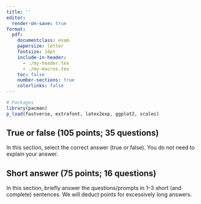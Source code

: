 ```yaml
---
title: ''
editor:
  render-on-save: true
format:
  pdf:
    documentclass: exam
    papersize: letter
    fontsize: 10pt
    include-in-header:
      - ./my-header.tex
      - ./my-macros.tex
    toc: false
    number-sections: true
    colorlinks: false
---
```



\noindent\makebox[0.75\textwidth]{Name:\enspace\hrulefill}

\vspace{5mm}

\begin{center}
    \LARGE{\textbf{In-class final, EC421}}
    \\ \large{180 points possible}
\end{center}

\vspace{5mm}

```r
# Packages
library(pacman)
p_load(fastverse, extrafont, latex2exp, ggplot2, scales)
```

## True or false (105 points; 35 questions)

\textbf{Note:} In this section, select the correct answer (true or false). You do not need to explain your answer.

\begin{questions}

\tf Even if an estimator is biased, it can still be consistent.

\tf The variable $x_t = 0.3 t + \varepsilon_{t}$ is stationary (assume $\varepsilon_{t}$ is mean zero).

\tf Exogeneity requires that the regressors are entirely unrelated to the disturbance.

\tf Measurement error in an explanatory variable tends to bias OLS's coefficient estimates toward zero.

\tf The instrumental variable (IV) estimator requires that the regressor of interest is exogenous.

\tf When disturbances' means differ across groups, we have heteroskedasticity.

\tf In the Neyman-Rubin framework, $\text{Avg}(y_{1} | D_{i} = 0)$ represents the average untreated outcome for the treated group.

\tf Adding additional variables does not always increase R$^2$.

\tf For the model
$$
  \text{Health}_t = \beta_0 + \beta_1 \text{Income}_t + \beta_2 \text{Income}_{t-1} + \beta_3 \text{Income}_{t-2} + u_t
$$
income's total effect of income on health is $\beta_1 + \beta_2 + \beta_3$.

\tf Heteroskedastic disturbances make OLS biased for estimating coefficients.

\tf The presence of omitted-variable bias implies that OLS is also inconsistent.

\tf By including a lagged dependent variable, we implicitly include lags of explanatory variables.

\tf If the disturbance is heteroskedastic, the usual $t$ and $F$ tests are not valid.

\tf If we estimate the econometric model below via regression, $\hat{\beta}_1$ will equal \\ $\text{Avg(Health | College Graduate)} - \text{Avg(Health | Non-Graduate)}$.
\begin{equation*}
  \text{Health}_i = \beta_0 + \beta_1 \text{(College Graduate)}_i + u_i
\end{equation*}

\tf Exogeneity essentially says that the disturbance must be independent of your explanatory variables.

\tf OLS is biased when estimating coefficients in models with lagged outcome variables.

\tf The first stage of two-stage least squares (2SLS) involves regressing the outcome variable on the instrumental variable.

\tf If OLS is biased for estimating $\beta_1$ below, then it is also inconsistent for estimating $\beta_1$.
$$
  y_t = \beta_0 + \beta_1 x_t + \beta_2 x_{t-1} + u_t
$$

\tf A \textit{p}-value of 0.999 suggests the data do not support the null hypothesis.

\tf Random walks are non-stationary.

\tf In the Rubin causal model, $y_{1i}$ refers to the outcome for individual $i$ when it does not receive treatment.

\tf If $u_i$ correlates with $u_j$, then exogeneity is violated.

\tf If a Goldfeld-Quandt test finds that SSE$_1$ equals SSE$_2$, then it will conclude that there is statistically significant evidence of heteroskedasticity.

\tf In the model $\text{Births}_t = \beta_0 + \beta_1 \text{Income}_t + u_t$, the parameter $\beta_1$ gives the effect of income in the previous time period on births in the current period.

\tf Dynamic models with lagged outcome variables always violate contemporaneous exogeneity.

\tf The fundamental problem of causal inference is that a comparison of the treatment group to the control group tends to be biased by selection bias.

\tf The econometric model below allows the effect of gender on education to depend upon the individual's age.
\begin{equation*}
  \text{Education}_i = \beta_0 + \beta_1 \text{Female}_i + \beta_2 \text{Age}_i + \beta_3 \text{Female}_i \times \text{Age}_i + u_i
\end{equation*}

\tf Correlated disturbances make OLS biased when estimating standard errors.

\tf Randomizing the explanatory variable helps avoid selection bias.

\tf A variable will cause omitted-variable bias in OLS estimates for coefficients when the following things are true: 
\begin{enumerate}
    \item A variable is omitted from the regression.
    \item The omitted variable correlates with one of the included regressors.
\end{enumerate}

\tf The outcome $y_1$ is unobserved in the control group.

\tf In the model below, if the disturbance is \textit{not} autocorrelated, then OLS consistently estimates the coefficients.
$$y_{t} = \beta_0 + \beta_1 x_{t} + \beta_2 x_{t-1} + \beta_3 y_{t-1} + u_t$$

\tf In the model
$$\log \text{Quantity}_t = \beta_0 + \beta_1 \log \text{Price}_t + u_t$$
if $\hat{\beta}_1 = -0.9$, then, on average, a one-percent increase in price generates a 0.9-percent reduction in quantity (all else equal).

\tf If $\text{Var}(u_t) = 13 + 4 t$, then $u_t$ is variance stationary.

\tf If the variable $x_t$ is a random walk, then $x_t - x_{t-1}$ is nonstationary.

\end{questions}

## Short answer (75 points; 16 questions)

\textbf{Note:} In this section, briefly answer the questions/prompts in 1--3 short (and complete) sentences. We will deduct points for excessively long answers.

\begin{questions}

\setcounter{question}{35}

\question{} Suppose you estimate the following model with OLS
\begin{equation*}
  \text{Income}_i = \beta_0 + \beta_1 \text{Education}_i + \beta_2 \text{Female}_i + \beta_3 \text{Education}_i \times \text{Female}_i + u_i
\end{equation*}
and find parameter estimates $\hat{\beta}_0 = 30$, $\hat{\beta}_1 = 1$, $\hat{\beta}_2 = -5$, and $\hat{\beta}_3 = 0.5$.

\begin{parts}
  \part{(5 points)} Interpret $\hat{\beta}_3$ in the context of the model. \vspace{\stretch{1}}
  \part{(5 points)} What is the expected income for a non-female individual with 12 years of education? \vspace{\stretch{1}}
  \part{(5 points)} Explain how the regression above estimates two lines---and provide the slope of each line.  \vspace{\stretch{1}}
  \part{(5 points)} Explain how you could use this model to test for gender-based discrimination.  \vspace{\stretch{1}}
\end{parts}

\newpage

\question{} People commonly debate the impact of the minimum wage on unemployment. Suppose you have data on unemployment and minimum wage for 100 cities in the United States.

\begin{parts}
  \part{(3 points)} Write down the econometric (regression) model you would use to estimate the effect of minimum wage on unemployment. \vspace{\stretch{.8}}
  \part{(2 points)} Which parameter in your model gives the effect of minimum wage on unemployment? \vspace{\stretch{.8}}
  \part{(5 points)} Suppose you estimate your model (in (a) above) with OLS. Will these OLS estimates provide causal evidence about the effect of minimum wage on unemployment? Explain your answer. \vspace{\stretch{1}}
  \part{(5 points)} Could instrumental variables help here? Explain. \vspace{\stretch{1}}
\end{parts}

\newpage

\short Define the concept of a \textit{standard error}.

\vspace{\stretch{1}}

\short Using mathematical notation, explain the concept of \textit{exogeneity}. Then explain why exogeneity is important for OLS.

\vspace{\stretch{1}}

\short Suppose you are analyzing time-series data for your job. Why should you be concerned about non-stationarity?

\vspace{\stretch{1}}

\newpage

\short The probability limit of the instrumental variables (IV) estimator (with instrument $z$, endogenous regressor $x$, and disturbance $u$) is
$$
  \text{plim} \; \hat{\beta}_{\text{IV}} = \beta + \dfrac{\text{Cov}(z, u)}{\text{Cov}(z, x)}
$$
Use the equation above to explain how a valid instrument makes the IV estimator consistent.

\vspace{\stretch{1}}

\short Explain how correlated disturbances can affect OLS.

\vspace{\stretch{1}}

\short Explain how randomized experiments avoid omitted-variable bias.

\vspace{\stretch{1}}

\newpage

\short Suppose you want to know how a recent advertising campaign affected sales. You have monthly data on sales (in dollars) and advertising spending (in dollars) for several years. Write down the econometric model you would use to estimate the effect of advertising on sales.

\vspace{\stretch{1}}

\short What are the key assumptions required to interpret your coefficient estimates from the model in the previous question as causal? Are these assumptions plausible in this context? Explain.

\vspace{\stretch{1}}


\end{questions}